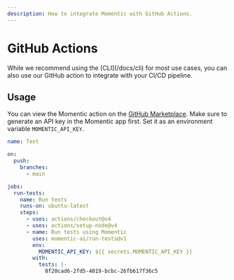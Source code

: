 ```yaml
---
description: How to integrate Momentic with GitHub Actions.
---
```



# GitHub Actions

<Callout type="info">
  While we recommend using the [CLI](/docs/cli) for most use cases, you can also
  use our GitHub action to integrate with your CI/CD pipeline.
</Callout>

## Usage

You can view the Momentic action on the [GitHub Marketplace](https://github.com/marketplace/actions/momentic-run-tests).
Make sure to generate an API key in the Momentic app first. Set it as an environment variable `MOMENTIC_API_KEY`.

```yaml
name: Test

on:
  push:
    branches:
      - main

jobs:
  run-tests:
    name: Run tests
    runs-on: ubuntu-latest
    steps:
      - uses: actions/checkout@v4
      - uses: actions/setup-node@v4
      - name: Run tests using Momentic
        uses: momentic-ai/run-tests@v1
        env:
          MOMENTIC_API_KEY: ${{ secrets.MOMENTIC_API_KEY }}
        with:
          tests: |-
            8f20cad6-2fd5-4019-bcbc-26fb617f36c5
```
